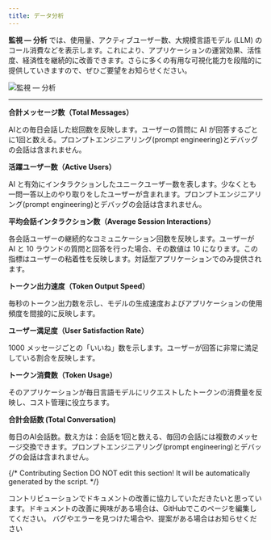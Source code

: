 ```yaml
---
title: データ分析
---
```


**監視 — 分析** では、使用量、アクティブユーザー数、大規模言語モデル (LLM) のコール消費などを表示します。これにより、アプリケーションの運営効果、活性度、経済性を継続的に改善できます。さらに多くの有用な可視化能力を段階的に提供していきますので、ぜひご要望をお知らせください。

![監視 — 分析](https://assets-docs.dify.ai/dify-enterprise-mintlify/jp/guides/monitoring/273fbe372440ad8da870e6524854fa97.png)

***

**合計メッセージ数（Total Messages）**

AIとの毎日会話した総回数を反映します。ユーザーの質問に AI が回答するごとに1回と数える。プロンプトエンジニアリング(prompt engineering)とデバッグの会話は含まれません。

**活躍ユーザー数（Active Users）**

AI と有効にインタラクションしたユニークユーザー数を表します。少なくとも一問一答以上のやり取りをしたユーザーが含まれます。プロンプトエンジニアリング(prompt engineering)とデバッグの会話は含まれません。

**平均会話インタラクション数（Average Session Interactions）**

各会話ユーザーの継続的なコミュニケーション回数を反映します。ユーザーが AI と 10 ラウンドの質問と回答を行った場合、その数値は 10 になります。この指標はユーザーの粘着性を反映します。対話型アプリケーションでのみ提供されます。

**トークン出力速度（Token Output Speed）**

毎秒のトークン出力数を示し、モデルの生成速度およびアプリケーションの使用頻度を間接的に反映します。

**ユーザー満足度（User Satisfaction Rate）**

1000 メッセージごとの「いいね」数を示します。ユーザーが回答に非常に満足している割合を反映します。

**トークン消費数（Token Usage）**

そのアプリケーションが毎日言語モデルにリクエストしたトークンの消費量を反映し、コスト管理に役立ちます。

**合計会話数 (Total Conversation)**

毎日のAI会話数。数え方は：会話を1回と数える、毎回の会話には複数のメッセージ交換できます。プロンプトエンジニアリング(prompt engineering)とデバッグの会話は含まれません。

{/*
Contributing Section
DO NOT edit this section!
It will be automatically generated by the script.
*/}

<CardGroup cols="2">
    <Card
        title="このページを編集する"
        icon="pen-to-square"
        href="https://github.com/langgenius/dify-docs-mintlify/edit/main/ja-jp/guides/monitoring/analysis.mdx"
    >
        コントリビューションでドキュメントの改善に協力していただきたいと思っています。ドキュメントの改善に興味がある場合は、GitHubでこのページを編集してください。
    </Card>
    <Card
        title="問題を報告する"
        icon="github"
        href="https://github.com/langgenius/dify-docs-mintlify/issues/new?title=ドキュメントの問題%3A%20&body=%23%23%20問題の説明%0A%3C%21--%20発見した問題について簡単に説明してください%20--%3E%0A%0A%23%23%20ページリンク%0Ahttps%3A%2F%2Fgithub.com%2Flanggenius%2Fdify-docs-mintlify%2Fblob%2Fmain%2Fja-jp/guides/monitoring%2Fanalysis.mdx%0A%0A%23%23%20提案される変更%0A%3C%21--%20特定の変更案がある場合は、ここで説明してください%20--%3E%0A%0A%3C%21--%20ドキュメントの品質向上にご協力いただきありがとうございます！%20--%3E"
    >
        バグやエラーを見つけた場合や、提案がある場合はお知らせください
    </Card>
</CardGroup>
